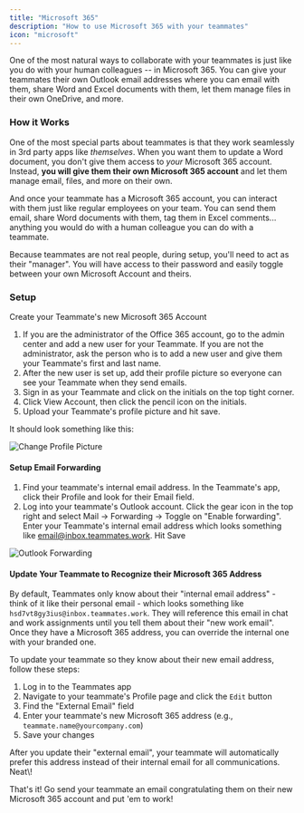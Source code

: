 ```yaml
---
title: "Microsoft 365"
description: "How to use Microsoft 365 with your teammates"
icon: "microsoft"
---
```


One of the most natural ways to collaborate with your teammates is just like you do with your human colleagues -- in Microsoft 365.
You can give your teammates their own Outlook email addresses where you can email with them, share Word and Excel documents with them, let them manage files in their own OneDrive, and more.

### How it Works

One of the most special parts about teammates is that they work seamlessly in 3rd party apps like _themselves_.
When you want them to update a Word document, you don't give them access to _your_ Microsoft 365 account.
Instead, **you will give them their own Microsoft 365 account** and let them manage email, files, and more on their own.

And once your teammate has a Microsoft 365 account, you can interact with them just like regular employees on your team.
You can send them email, share Word documents with them, tag them in Excel comments... anything you would do with a human colleague you can do with a teammate.

<Tip>
  Because teammates are not real people, during setup, you'll need to act as their "manager". You will have access to their password and easily toggle between your own Microsoft Account and theirs.
</Tip>

### Setup

Create your Teammate's new Microsoft 365 Account

1. If you are the administrator of the Office 365 account, go to the admin center and add a new user for your Teammate. If you are not the administrator, ask the person who is to add a new user and give them your Teammate's first and last name.
1. After the new user is set up, add their profile picture so everyone can see your Teammate when they send emails.
1. Sign in as your Teammate and click on the initials on the top tight corner.
1. Click View Account, then click the pencil icon on the initials.
1. Upload your Teammate's profile picture and hit save.

It should look something like this:

<img
  src="/images/microsoft365/office365_change_profile_picture.png"
  alt="Change Profile Picture"
  title="Change Profile Picture"
  className="mx-auto"
/>

#### Setup Email Forwarding

1. Find your teammate's internal email address. In the Teammate's app, click their Profile and look for their Email field. 
1. Log into your teammate's Outlook account. Click the gear icon in the top right and select Mail → Forwarding → Toggle on "Enable forwarding". Enter your Teammate's internal email address which looks something like [email@inbox.teammates.work](mailto:email@inbox.teammates.work). Hit Save

  <img
    src="/images/microsoft365/outlook_forwarding.png"
    alt="Outlook Forwarding"
    title="Outlook Forwarding"
    className="mx-auto"
  />

#### Update Your Teammate to Recognize their Microsoft 365 Address

By default, Teammates only know about their "internal email address" - think of it like their personal email - which looks something like `hsd7vt8gy3ius@inbox.teammates.work`.
They will reference this email in chat and work assignments until you tell them about their "new work email". Once they have a Microsoft 365 address, you can override the internal one with your branded one.

To update your teammate so they know about their new email address, follow these steps:

1. Log in to the Teammates app
1. Navigate to your teammate's Profile page and click the `Edit` button
1. Find the "External Email" field
1. Enter your teammate's new Microsoft 365 address (e.g., `teammate.name@yourcompany.com`)
1. Save your changes

<Note>
  After you update their "external email", your teammate will automatically prefer this address instead of their internal email for all communications. Neat\!
</Note>

That's it\! Go send your teammate an email congratulating them on their new Microsoft 365 account and put 'em to work\!
